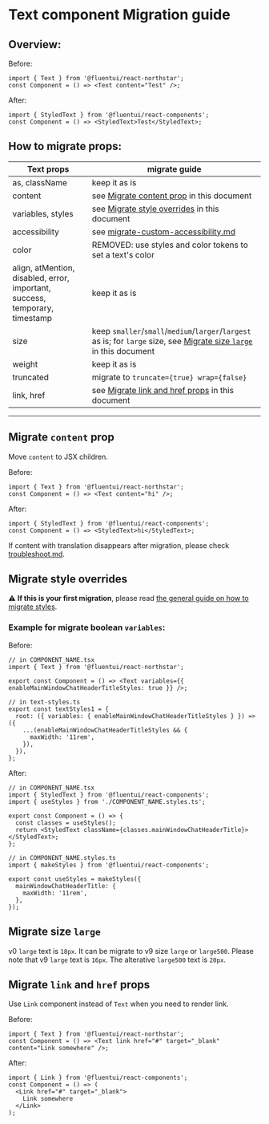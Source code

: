 
<Meta title="Concepts/Migration/from v0/Components/Text Migration" />

# Text component Migration guide

## Overview:

Before:

```tsx
import { Text } from '@fluentui/react-northstar';
const Component = () => <Text content="Test" />;
```

After:

```tsx
import { StyledText } from '@fluentui/react-components';
const Component = () => <StyledText>Test</StyledText>;
```

## How to migrate props:

| Text props                                                                  | migrate guide                                                                                                                                    |
| --------------------------------------------------------------------------- | ------------------------------------------------------------------------------------------------------------------------------------------------ |
| as, className                                                               | keep it as is                                                                                                                                    |
| content                                                                     | see [Migrate content prop](#Migrate-`content`-prop) in this document                                                                             |
| variables, styles                                                           | see [Migrate style overrides](#./Migrate-style-overrides) in this document                                                                       |
| accessibility                                                               | see [migrate-custom-accessibility.md](?path=/docs/concepts-migration-from-v0-custom-accessibility--page)                                         |
| color                                                                       | REMOVED: use styles and color tokens to set a text's color                                                                                       |
| align, atMention, disabled, error, important, success, temporary, timestamp | keep it as is                                                                                                                                    |
| size                                                                        | keep `smaller`/`small`/`medium`/`larger`/`largest` as is; for `large` size, see [Migrate size `large`](#./Migrate-size-`large`) in this document |
| weight                                                                      | keep it as is                                                                                                                                    |
| truncated                                                                   | migrate to `truncate={true} wrap={false}`                                                                                                        |
| link, href                                                                  | see [Migrate link and href props](#Migrate-`link`-and-`href`-props) in this document                                                             |

---

## Migrate `content` prop

Move `content` to JSX children.

Before:

```tsx
import { Text } from '@fluentui/react-northstar';
const Component = () => <Text content="hi" />;
```

After:

```tsx
import { StyledText } from '@fluentui/react-components';
const Component = () => <StyledText>hi</StyledText>;
```

If content with translation disappears after migration, please check [troubleshoot.md](../troubleshoot.md).

## Migrate style overrides

⚠️ **If this is your first migration**, please read [the general guide on how to migrate styles](?path=/docs/concepts-migration-from-v0-custom-style-overrides--page).

### Example for migrate boolean `variables`:

Before:

```tsx
// in COMPONENT_NAME.tsx
import { Text } from '@fluentui/react-northstar';

export const Component = () => <Text variables={{ enableMainWindowChatHeaderTitleStyles: true }} />;

// in text-styles.ts
export const textStyles1 = {
  root: ({ variables: { enableMainWindowChatHeaderTitleStyles } }) => ({
    ...(enableMainWindowChatHeaderTitleStyles && {
      maxWidth: '11rem',
    }),
  }),
};
```

After:

```tsx
// in COMPONENT_NAME.tsx
import { StyledText } from '@fluentui/react-components';
import { useStyles } from './COMPONENT_NAME.styles.ts';

export const Component = () => {
  const classes = useStyles();
  return <StyledText className={classes.mainWindowChatHeaderTitle}></StyledText>;
};

// in COMPONENT_NAME.styles.ts
import { makeStyles } from '@fluentui/react-components';

export const useStyles = makeStyles({
  mainWindowChatHeaderTitle: {
    maxWidth: '11rem',
  },
});
```

## Migrate size `large`

v0 `large` text is `18px`. It can be migrate to v9 size `large` or `large500`.
Please note that v9 `large` text is `16px`. The alterative `large500` text is `20px`.

## Migrate `link` and `href` props

Use `Link` component instead of `Text` when you need to render link.

Before:

```tsx
import { Text } from '@fluentui/react-northstar';
const Component = () => <Text link href="#" target="_blank" content="Link somewhere" />;
```

After:

```tsx
import { Link } from '@fluentui/react-components';
const Component = () => (
  <Link href="#" target="_blank">
    Link somewhere
  </Link>
);
```
